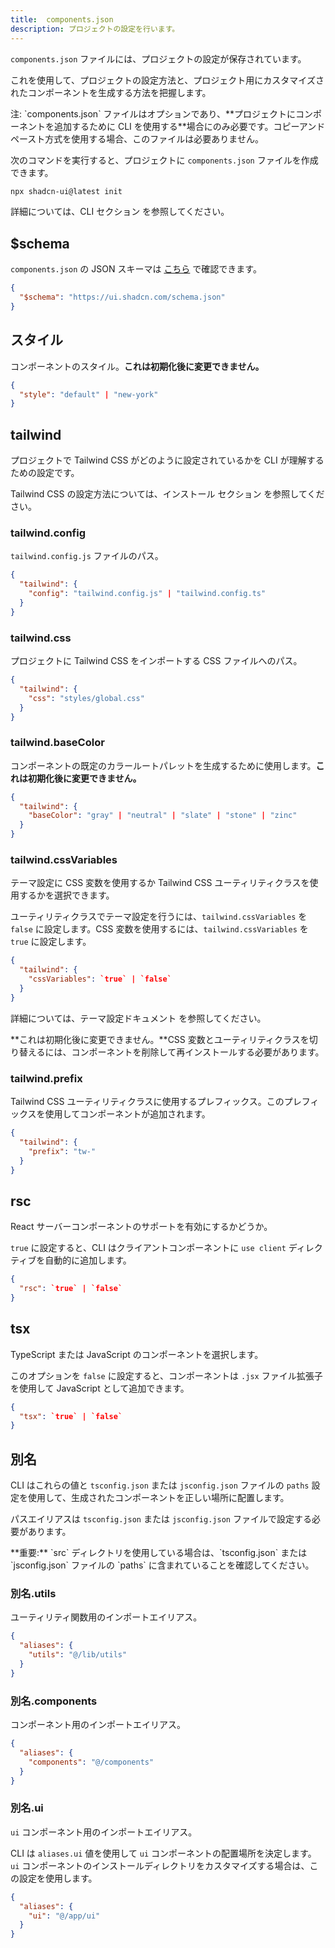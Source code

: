 ```yaml
---
title:  components.json
description: プロジェクトの設定を行います。
---
```


`components.json` ファイルには、プロジェクトの設定が保存されています。

これを使用して、プロジェクトの設定方法と、プロジェクト用にカスタマイズされたコンポーネントを生成する方法を把握します。

<Callout className="mt-6">
  注: `components.json` ファイルはオプションであり、**プロジェクトにコンポーネントを追加するために CLI を使用する**場合にのみ必要です。コピーアンドペースト方式を使用する場合、このファイルは必要ありません。
</Callout>

次のコマンドを実行すると、プロジェクトに `components.json` ファイルを作成できます。

```bash
npx shadcn-ui@latest init
```

詳細については、<Link href="/docs/cli">CLI セクション</Link> を参照してください。

## $schema

`components.json` の JSON スキーマは [こちら](https://ui.shadcn.com/schema.json) で確認できます。

```json title="components.json"
{
  "$schema": "https://ui.shadcn.com/schema.json"
}
```

## スタイル

コンポーネントのスタイル。**これは初期化後に変更できません。**

```json title="components.json"
{
  "style": "default" | "new-york"
}
```

<ComponentPreview name="card-with-form" />

## tailwind

プロジェクトで Tailwind CSS がどのように設定されているかを CLI が理解するための設定です。

Tailwind CSS の設定方法については、<Link href="/docs/installation">インストール セクション</Link> を参照してください。

### tailwind.config

`tailwind.config.js` ファイルのパス。

```json title="components.json"
{
  "tailwind": {
    "config": "tailwind.config.js" | "tailwind.config.ts"
  }
}
```

### tailwind.css

プロジェクトに Tailwind CSS をインポートする CSS ファイルへのパス。

```json title="components.json"
{
  "tailwind": {
    "css": "styles/global.css"
  }
}
```

### tailwind.baseColor

コンポーネントの既定のカラールートパレットを生成するために使用します。**これは初期化後に変更できません。**

```json title="components.json"
{
  "tailwind": {
    "baseColor": "gray" | "neutral" | "slate" | "stone" | "zinc"
  }
}
```

### tailwind.cssVariables

テーマ設定に CSS 変数を使用するか Tailwind CSS ユーティリティクラスを使用するかを選択できます。

ユーティリティクラスでテーマ設定を行うには、`tailwind.cssVariables` を `false` に設定します。CSS 変数を使用するには、`tailwind.cssVariables` を `true` に設定します。

```json title="components.json"
{
  "tailwind": {
    "cssVariables": `true` | `false`
  }
}
```

詳細については、<Link href="/docs/theming">テーマ設定ドキュメント</Link> を参照してください。

**これは初期化後に変更できません。**CSS 変数とユーティリティクラスを切り替えるには、コンポーネントを削除して再インストールする必要があります。

### tailwind.prefix

Tailwind CSS ユーティリティクラスに使用するプレフィックス。このプレフィックスを使用してコンポーネントが追加されます。

```json title="components.json"
{
  "tailwind": {
    "prefix": "tw-"
  }
}
```

## rsc

React サーバーコンポーネントのサポートを有効にするかどうか。

`true` に設定すると、CLI はクライアントコンポーネントに `use client` ディレクティブを自動的に追加します。

```json title="components.json"
{
  "rsc": `true` | `false`
}
```

## tsx

TypeScript または JavaScript のコンポーネントを選択します。

このオプションを `false` に設定すると、コンポーネントは `.jsx` ファイル拡張子を使用して JavaScript として追加できます。

```json title="components.json"
{
  "tsx": `true` | `false`
}
```

## 別名

CLI はこれらの値と `tsconfig.json` または `jsconfig.json` ファイルの `paths` 設定を使用して、生成されたコンポーネントを正しい場所に配置します。

パスエイリアスは `tsconfig.json` または `jsconfig.json` ファイルで設定する必要があります。

<Callout className="mt-6">
  **重要:** `src` ディレクトリを使用している場合は、`tsconfig.json` または `jsconfig.json` ファイルの `paths` に含まれていることを確認してください。
</Callout>

### 別名.utils

ユーティリティ関数用のインポートエイリアス。

```json title="components.json"
{
  "aliases": {
    "utils": "@/lib/utils"
  }
}
```

### 別名.components

コンポーネント用のインポートエイリアス。

```json title="components.json"
{
  "aliases": {
    "components": "@/components"
  }
}
```

### 別名.ui

`ui` コンポーネント用のインポートエイリアス。

CLI は `aliases.ui` 値を使用して `ui` コンポーネントの配置場所を決定します。`ui` コンポーネントのインストールディレクトリをカスタマイズする場合は、この設定を使用します。

```json title="components.json"
{
  "aliases": {
    "ui": "@/app/ui"
  }
}
```